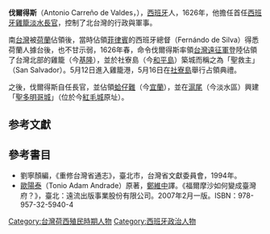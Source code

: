 '''伐爾得斯'''（Antonio Carreño de Valdes，{{bd|?||?|}}），[[西班牙|西班牙]]人，1626年，他擔任首任[[西班牙雞籠淡水長官|西班牙雞籠淡水長官]]，控制了北台灣的行政與軍事。

南[[台灣|台灣]]被[[荷蘭|荷蘭]]佔領後，當時佔領[[菲律賓|菲律賓]]的西班牙總督{{link-es|施爾瓦|Fernándo de Silva}}（Fernándo de Silva）得悉荷蘭人據台後，也不甘示弱，1626年春，命令伐爾得斯率領[[台灣遠征軍|台灣遠征軍]]登陸佔領了台灣北部的雞籠（今[[基隆|基隆]]），並於社寮島（今[[和平島|和平島]]）築城而稱之為「聖救主」（San Salvador）。5月12日進入雞籠港，5月16日在[[社寮島|社寮島]]舉行占領典禮。{{r|解|page=88}}

之後，伐爾得斯自任長官，並佔領[[蛤仔難|蛤仔難]]（今[[宜蘭縣|宜蘭]]），並在[[淡水區|滬尾]]（今淡水區）興建「[[聖多明哥城|聖多明哥城]]」（位於今[[紅毛城|紅毛城]]原址）。

==参考文獻==
{{reflist|2|refs=
<ref name="解">{{cite book |title=《解碼臺灣史 1550-1720》|author= [[翁佳音|翁佳音]]、黃驗|publisher= 遠流出版事業股份有限公司|isbn= 978-957-32-8033-0|date=2019年10月25日初版六刷}}</ref>
}}

== 參考書目 ==
* 劉寧顏編，《重修台灣省通志》，臺北市，台灣省文獻委員會，1994年。
* [[歐陽泰|歐陽泰]]（Tonio Adam Andrade）原著，[[鄭維中|鄭維中]]譯。《福爾摩沙如何變成臺灣府？》，臺北：遠流出版事業股份有限公司。2007年2月一版。ISBN：978-957-32-5940-4

{{start box}}
{{s-before|無}}
{{s-title|[[西班牙雞籠淡水長官|西班牙雞籠淡水長官]]|1626年—1629年}}
{{s-after|[[阿爾卡拉索|阿爾卡拉索]]}}
{{end box}}
{{臺灣統治者}}
{{Spanish Formosa}}

[[Category:台灣荷西殖民時期人物|Category:台灣荷西殖民時期人物]]
[[Category:西班牙政治人物|Category:西班牙政治人物]]